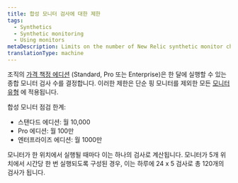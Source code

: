 ```yaml
---
title: 합성 모니터 검사에 대한 제한
tags:
  - Synthetics
  - Synthetic monitoring
  - Using monitors
metaDescription: Limits on the number of New Relic synthetic monitor checks per month is determined by your pricing edition.
translationType: machine
---
```


조직의 [가격 책정 에디션](https://newrelic.com/pricing) (Standard, Pro 또는 Enterprise)은 한 달에 실행할 수 있는 종합 모니터 검사 수를 결정합니다. 이러한 제한은 단순 핑 모니터를 제외한 모든 [모니터 유형](/docs/synthetics/synthetic-monitoring/getting-started/types-synthetic-monitors) 에 적용됩니다.

합성 모니터 점검 한계:

* 스탠다드 에디션: 월 10,000
* Pro 에디션: 월 100만
* 엔터프라이즈 에디션: 월 1000만

모니터가 한 위치에서 실행될 때마다 이는 하나의 검사로 계산됩니다. 모니터가 5개 위치에서 시간당 한 번 실행되도록 구성된 경우, 이는 하루에 24 x 5 검사로 총 120개의 검사가 됩니다.